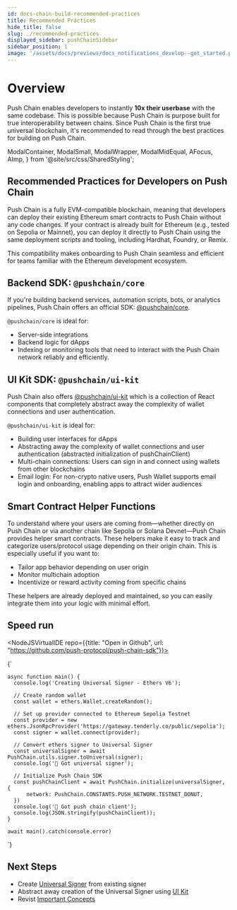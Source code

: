 ```yaml
---
id: docs-chain-build-recommended-practices
title: Recommended Practices
hide_title: false
slug: ./recommended-practices
displayed_sidebar: pushChainSidebar
sidebar_position: 1
image: '/assets/docs/previews/docs_notifications_develop--get_started.png'
---
```


# Overview

Push Chain enables developers to instantly **10x their userbase** with the same codebase. This is possible because Push Chain is purpose built for true interoperability between chains. Since Push Chain is the first true universal blockchain, it's recommended to read through the best practices for building on Push Chain.

<head>
  <title>{`Recommended Practices | Build | Push Chain | Push Documentation`}</title>
</head>

  ModalContainer,
  ModalSmall,
  ModalWrapper,
  ModalMidEqual,
  AFocus,
  AImp,
} from '@site/src/css/SharedStyling';

## Recommended Practices for Developers on Push Chain

Push Chain is a fully EVM-compatible blockchain, meaning that developers can deploy their existing Ethereum smart contracts to Push Chain without any code changes. If your contract is already built for Ethereum (e.g., tested on Sepolia or Mainnet), you can deploy it directly to Push Chain using the same deployment scripts and tooling, including Hardhat, Foundry, or Remix.

This compatibility makes onboarding to Push Chain seamless and efficient for teams familiar with the Ethereum development ecosystem.

## Backend SDK: `@pushchain/core`

If you're building backend services, automation scripts, bots, or analytics pipelines, Push Chain offers an official SDK: [@pushchain/core](https://npmjs.com/package/@pushchain/core).

`@pushchain/core` is ideal for:
- Server-side integrations
- Backend logic for dApps 
- Indexing or monitoring tools that need to interact with the Push Chain network reliably and efficiently.

## UI Kit SDK: `@pushchain/ui-kit`

Push Chain also offers [@pushchain/ui-kit](https://npmjs.com/package/@pushchain/ui-kit) which is a collection of React components that completely abstract away the complexity of wallet connections and user authentication.

`@pushchain/ui-kit` is ideal for:

- Building user interfaces for dApps
- Abstracting away the complexity of wallet connections and user authentication (abstracted initialization of pushChainClient)
- Multi-chain connections: Users can sign in and connect using wallets from other blockchains
- Email login: For non-crypto native users, Push Wallet supports email login and onboarding, enabling apps to attract wider audiences

## Smart Contract Helper Functions

To understand where your users are coming from—whether directly on Push Chain or via another chain like Sepolia or Solana Devnet—Push Chain provides helper smart contracts. These helpers make it easy to track and categorize users/protocol usage depending on their origin chain. This is especially useful if you want to:

- Tailor app behavior depending on user origin
- Monitor multichain adoption
- Incentivize or reward activity coming from specific chains

These helpers are already deployed and maintained, so you can easily integrate them into your logic with minimal effort.

## Speed run

<NodeJSVirtualIDE repo={{title: "Open in Github", url: "https://github.com/push-protocol/push-chain-sdk"}}>

{`

    async function main() {
      console.log('Creating Universal Signer - Ethers V6');

      // Create random wallet
      const wallet = ethers.Wallet.createRandom();

      // Set up provider connected to Ethereum Sepolia Testnet
      const provider = new ethers.JsonRpcProvider('https://gateway.tenderly.co/public/sepolia');
      const signer = wallet.connect(provider);

      // Convert ethers signer to Universal Signer
      const universalSigner = await PushChain.utils.signer.toUniversal(signer);
      console.log('🔑 Got universal signer');

      // Initialize Push Chain SDK
      const pushChainClient = await PushChain.initialize(universalSigner, {
          network: PushChain.CONSTANTS.PUSH_NETWORK.TESTNET_DONUT,
      })
      console.log('🚀 Got push chain client');
      console.log(JSON.stringify(pushChainClient));
    }

    await main().catch(console.error)
`}

</NodeJSVirtualIDE>


## Next Steps
- Create [Universal Signer](/docs/chain/build/create-universal-signer) from existing signer
- Abstract away creation of the Universal Signer using [UI Kit](/docs/chain/build/ui-kit)
- Revist [Important Concepts](/docs/chain/important-concepts)